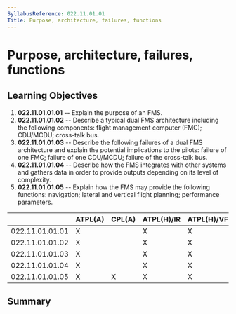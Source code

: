 ```yaml
---
SyllabusReference: 022.11.01.01
Title: Purpose, architecture, failures, functions
---
```


# Purpose, architecture, failures, functions

## Learning Objectives

1.  **022.11.01.01.01** -- Explain the purpose of an FMS.
2.  **022.11.01.01.02** -- Describe a typical dual FMS architecture including the
    following components: flight management computer (FMC); CDU/MCDU; cross-talk
    bus.
3.  **022.11.01.01.03** -- Describe the following failures of a dual FMS
    architecture and explain the potential implications to the pilots: failure of
    one FMC; failure of one CDU/MCDU; failure of the cross-talk bus.
4.  **022.11.01.01.04** -- Describe how the FMS integrates with other systems and
    gathers data in order to provide outputs depending on its level of
    complexity.
5.  **022.11.01.01.05** -- Explain how the FMS may provide the following
    functions: navigation; lateral and vertical flight planning; performance
    parameters.

|                 | ATPL(A) | CPL(A) | ATPL(H)/IR | ATPL(H)/VFR | CPL(H) | IR  | CBIR(A) |
| --------------- | ------- | ------ | ---------- | ----------- | ------ | --- | ------- |
| 022.11.01.01.01 | X       |        | X          | X           |        | X   |         |
| 022.11.01.01.02 | X       |        | X          | X           |        |     |         |
| 022.11.01.01.03 | X       |        | X          | X           |        |     |         |
| 022.11.01.01.04 | X       |        | X          | X           |        | X   |         |
| 022.11.01.01.05 | X       | X      | X          | X           |        | X   |         |

## Summary
